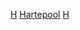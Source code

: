 {{Commonscat|Hartlepool}}

[[Category:達勒姆郡|H]]
[[Category:英格蘭的單一管理區地方|Hartepool]]
[[Category:英格蘭轄區|H]]